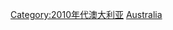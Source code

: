 {{Portal|澳大利亚}}
{{Year category}}
{{Year by category
|m=2
|c=0
|d=1
|y=2
|cat=澳大利亞
|sortkey=Australia
|parent=21世紀各年澳大利亞
|subcat=2012年各國
}}
{{Commons category|2012 in Australia}}
[[Category:2010年代澳大利亚|Category:2010年代澳大利亚]]
[[Category:2012年大洋洲|Australia]]